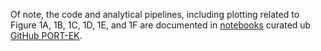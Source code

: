 Of note, the code and analytical pipelines, including plotting related to Figure 1A, 1B, 1C, 1D, 1E, and 1F are documented in [notebooks](https://github.com/wis-janusz/PORT-EK/tree/main/notebooks) curated ub [GitHub PORT-EK](https://github.com/wis-janusz/PORT-EK).
